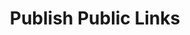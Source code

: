 ---
title: "Publish Public Links"
description: "Enable open sharing and viewing of a prototype in Play Mode."
---